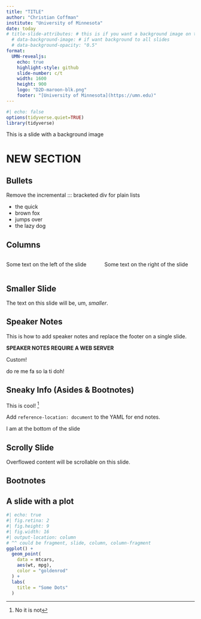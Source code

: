 ```yaml
---
title: "TITLE"
author: "Christian Coffman"
institute: "University of Minnesota"
date: today
# title-slide-attributes: # this is if you want a background image on the title screen. Use the right path to the image you want
  # data-background-image: # if want background to all slides
  # data-background-opacity: "0.5"
format:
  UMN-revealjs:
    echo: true
    highlight-style: github
    slide-number: c/t
    width: 1600
    height: 900
    logo: "D2D-maroon-blk.png"
    footer: "[University of Minnesota](https://umn.edu)"
---
```


```r
#| echo: false
options(tidyverse.quiet=TRUE)
library(tidyverse)
```


This is a slide with a background image

# NEW SECTION

## Bullets

Remove the incremental ::: bracketed div for plain lists

::: {.incremental}
- the quick
- brown fox
- jumps over
- the lazy dog
:::

## Columns

:::: {.columns}

::: {.column width="50%"}
Some text on the left of the slide
:::

::: {.column width="50%"}
Some text on the right of the slide
:::

::::

## Smaller Slide {.smaller}

The text on this slide will be, um, _smaller_.

## Speaker Notes

This is how to add speaker notes and replace the footer on a single slide.

**SPEAKER NOTES REQUIRE A WEB SERVER**

::: footer
Custom!
:::

::: {.notes}
do re me fa so la ti doh!
:::

## Sneaky Info (Asides & Bootnotes) 

This is cool! ^[No it is not] 

Add `reference-location: document` to the YAML for end notes.

::: aside
I am at the bottom of the slide
:::

## Scrolly Slide {.scrollable}

Overflowed content will be scrollable on this slide.

## Bootnotes

## A slide with a plot

```r
#| echo: true
#| fig.retina: 2
#| fig.height: 9
#| fig.width: 16
#| output-location: column
# ^^ could be fragment, slide, column, column-fragment
ggplot() +
  geom_point(
    data = mtcars,
    aes(wt, mpg),
    color = "goldenrod"
  ) +
  labs(
    title = "Some Dots"
  ) 
```
